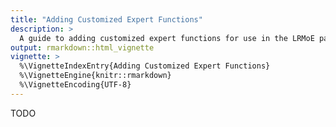 ```yaml
---
title: "Adding Customized Expert Functions"
description: >
  A guide to adding customized expert functions for use in the LRMoE package.
output: rmarkdown::html_vignette
vignette: >
  %\VignetteIndexEntry{Adding Customized Expert Functions}
  %\VignetteEngine{knitr::rmarkdown}
  %\VignetteEncoding{UTF-8}
---
```


TODO
